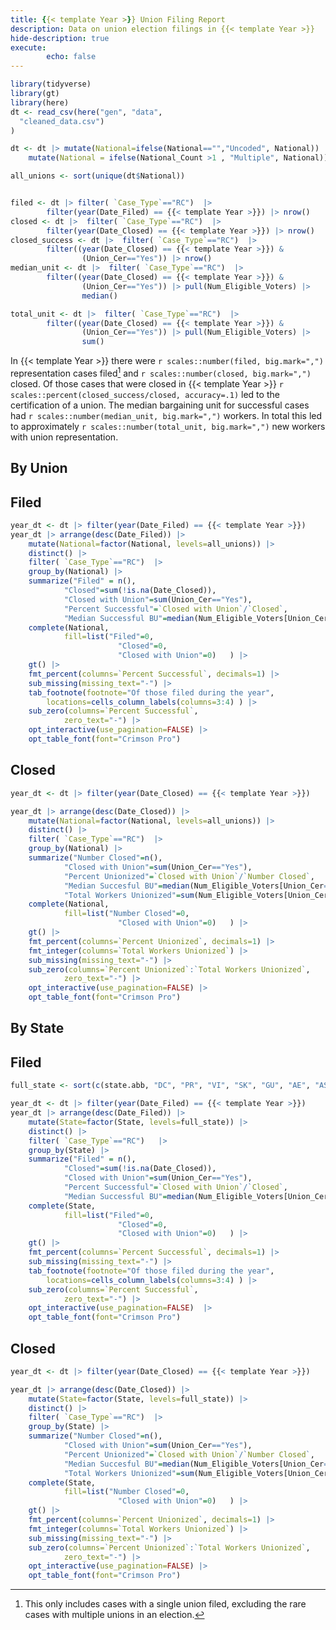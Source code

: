 ```yaml
---
title: {{< template Year >}} Union Filing Report
description: Data on union election filings in {{< template Year >}}
hide-description: true 
execute:
        echo: false
---
```



```r

library(tidyverse)
library(gt)
library(here)
dt <- read_csv(here("gen", "data", 
  "cleaned_data.csv")
)

dt <- dt |> mutate(National=ifelse(National=="","Uncoded", National)) |> 
    mutate(National = ifelse(National_Count >1 , "Multiple", National))

all_unions <- sort(unique(dt$National))


filed <- dt |> filter( `Case_Type`=="RC")  |>
        filter(year(Date_Filed) == {{< template Year >}}) |> nrow()
closed <- dt |>  filter( `Case_Type`=="RC")  |>
        filter(year(Date_Closed) == {{< template Year >}}) |> nrow()
closed_success <- dt |>  filter( `Case_Type`=="RC")  |> 
        filter((year(Date_Closed) == {{< template Year >}}) &
                (Union_Cer=="Yes")) |> nrow()
median_unit <- dt |>  filter( `Case_Type`=="RC")  |> 
        filter((year(Date_Closed) == {{< template Year >}}) &
                (Union_Cer=="Yes")) |> pull(Num_Eligible_Voters) |>
                median()

total_unit <- dt |>  filter( `Case_Type`=="RC")  |> 
        filter((year(Date_Closed) == {{< template Year >}}) &
                (Union_Cer=="Yes")) |> pull(Num_Eligible_Voters) |>
                sum()

```

In {{< template Year >}} there were `r scales::number(filed, big.mark=",")` representation cases filed[^note] and `r scales::number(closed, big.mark=",")` closed. Of those cases that were closed in {{< template Year >}} `r scales::percent(closed_success/closed, accuracy=.1)` led to the certification of a union. The median bargaining unit for successful cases had `r scales::number(median_unit, big.mark=",")` workers. In total this led to approximately `r scales::number(total_unit, big.mark=",")` new workers with union representation. 

[^note]: This only includes cases with a single union filed, excluding the rare cases with multiple unions in an election. 

## By Union 




::: {.panel-tabset}

## Filed 
```r

year_dt <- dt |> filter(year(Date_Filed) == {{< template Year >}})
year_dt |> arrange(desc(Date_Filed)) |> 
    mutate(National=factor(National, levels=all_unions)) |> 
    distinct() |> 
    filter( `Case_Type`=="RC")  |> 
    group_by(National) |> 
    summarize("Filed" = n(),
            "Closed"=sum(!is.na(Date_Closed)), 
            "Closed with Union"=sum(Union_Cer=="Yes"), 
            "Percent Successful"=`Closed with Union`/`Closed`, 
            "Median Successful BU"=median(Num_Eligible_Voters[Union_Cer=="Yes"], na.rm=T)) |>
    complete(National, 
            fill=list("Filed"=0, 
                        "Closed"=0, 
                        "Closed with Union"=0)   ) |> 
    gt() |> 
    fmt_percent(columns=`Percent Successful`, decimals=1) |> 
    sub_missing(missing_text="-") |> 
    tab_footnote(footnote="Of those filed during the year", 
        locations=cells_column_labels(columns=3:4) ) |> 
    sub_zero(columns=`Percent Successful`, 
            zero_text="-") |>
    opt_interactive(use_pagination=FALSE) |> 
    opt_table_font(font="Crimson Pro")

```


## Closed
```r
year_dt <- dt |> filter(year(Date_Closed) == {{< template Year >}})

year_dt |> arrange(desc(Date_Closed)) |> 
    mutate(National=factor(National, levels=all_unions)) |> 
    distinct() |> 
    filter( `Case_Type`=="RC")  |> 
    group_by(National) |> 
    summarize("Number Closed"=n(), 
            "Closed with Union"=sum(Union_Cer=="Yes"), 
            "Percent Unionized"=`Closed with Union`/`Number Closed`, 
            "Median Succesful BU"=median(Num_Eligible_Voters[Union_Cer=="Yes"], na.rm=T), 
            "Total Workers Unionized"=sum(Num_Eligible_Voters[Union_Cer=="Yes"], na.rm=T)) |>
    complete(National, 
            fill=list("Number Closed"=0, 
                        "Closed with Union"=0)   ) |> 
    gt() |> 
    fmt_percent(columns=`Percent Unionized`, decimals=1) |> 
    fmt_integer(columns=`Total Workers Unionized`) |> 
    sub_missing(missing_text="-") |> 
    sub_zero(columns=`Percent Unionized`:`Total Workers Unionized`, 
            zero_text="-") |>
    opt_interactive(use_pagination=FALSE) |> 
    opt_table_font(font="Crimson Pro")

```

:::


## By State


::: {.panel-tabset}

## Filed 
```r
full_state <- sort(c(state.abb, "DC", "PR", "VI", "SK", "GU", "AE", "AS"))

year_dt <- dt |> filter(year(Date_Filed) == {{< template Year >}})
year_dt |> arrange(desc(Date_Filed)) |> 
    mutate(State=factor(State, levels=full_state)) |> 
    distinct() |> 
    filter( `Case_Type`=="RC")   |> 
    group_by(State) |> 
    summarize("Filed" = n(),
            "Closed"=sum(!is.na(Date_Closed)), 
            "Closed with Union"=sum(Union_Cer=="Yes"), 
            "Percent Successful"=`Closed with Union`/`Closed`, 
            "Median Successful BU"=median(Num_Eligible_Voters[Union_Cer=="Yes"], na.rm=T)) |>
    complete(State, 
            fill=list("Filed"=0, 
                        "Closed"=0, 
                        "Closed with Union"=0)   ) |> 
    gt() |> 
    fmt_percent(columns=`Percent Successful`, decimals=1) |> 
    sub_missing(missing_text="-") |> 
    tab_footnote(footnote="Of those filed during the year", 
        locations=cells_column_labels(columns=3:4) ) |> 
    sub_zero(columns=`Percent Successful`, 
            zero_text="-") |>
    opt_interactive(use_pagination=FALSE)  |> 
    opt_table_font(font="Crimson Pro")

```


## Closed
```r
year_dt <- dt |> filter(year(Date_Closed) == {{< template Year >}})

year_dt |> arrange(desc(Date_Closed)) |> 
    mutate(State=factor(State, levels=full_state)) |> 
    distinct() |> 
    filter( `Case_Type`=="RC")  |> 
    group_by(State) |> 
    summarize("Number Closed"=n(), 
            "Closed with Union"=sum(Union_Cer=="Yes"), 
            "Percent Unionized"=`Closed with Union`/`Number Closed`, 
            "Median Succesful BU"=median(Num_Eligible_Voters[Union_Cer=="Yes"], na.rm=T), 
            "Total Workers Unionized"=sum(Num_Eligible_Voters[Union_Cer=="Yes"], na.rm=T)) |>
    complete(State, 
            fill=list("Number Closed"=0, 
                        "Closed with Union"=0)   ) |> 
    gt() |> 
    fmt_percent(columns=`Percent Unionized`, decimals=1) |> 
    fmt_integer(columns=`Total Workers Unionized`) |> 
    sub_missing(missing_text="-") |> 
    sub_zero(columns=`Percent Unionized`:`Total Workers Unionized`, 
            zero_text="-") |>
    opt_interactive(use_pagination=FALSE) |> 
    opt_table_font(font="Crimson Pro")

```

:::




